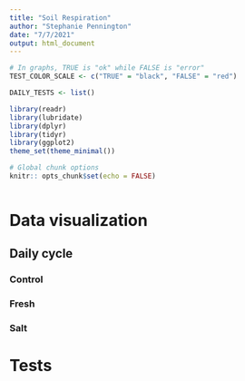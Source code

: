 ```yaml
---
title: "Soil Respiration"
author: "Stephanie Pennington"
date: "7/7/2021"
output: html_document
---
```


```r

# In graphs, TRUE is "ok" while FALSE is "error"
TEST_COLOR_SCALE <- c("TRUE" = "black", "FALSE" = "red")

DAILY_TESTS <- list()

library(readr)
library(lubridate)
library(dplyr)
library(tidyr)
library(ggplot2)
theme_set(theme_minimal())

# Global chunk options
knitr:: opts_chunk$set(echo = FALSE)
```

```r

```


# Data visualization

## Daily cycle {.tabset}

### Control

### Fresh

### Salt

# Tests
